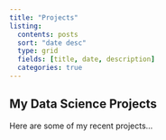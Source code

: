 ```yaml
---
title: "Projects"
listing:
  contents: posts
  sort: "date desc"
  type: grid
  fields: [title, date, description]
  categories: true
---
```


## My Data Science Projects

Here are some of my recent projects...